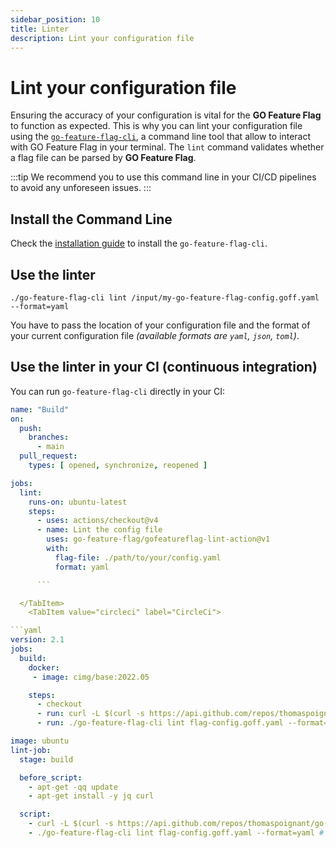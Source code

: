 ```yaml
---
sidebar_position: 10
title: Linter
description: Lint your configuration file
---
```




# Lint your configuration file

Ensuring the accuracy of your configuration is vital for the **GO Feature Flag** to function as expected.
This is why you can lint your configuration file using the [`go-feature-flag-cli`](./cli), a command line tool that allow to interact with GO Feature Flag in your terminal. The `lint` command validates whether a flag file can be parsed by **GO Feature Flag**.

:::tip
We recommend you to use this command line in your CI/CD pipelines to avoid any unforeseen issues.
:::

## Install the Command Line

Check the [installation guide](./cli) to install the `go-feature-flag-cli`.

## Use the linter

```shell
./go-feature-flag-cli lint /input/my-go-feature-flag-config.goff.yaml --format=yaml
```

You have to pass the location of your configuration file and the format of your current configuration file _(available formats are `yaml`, `json`, `toml`)_.

## Use the linter in your CI (continuous integration)

You can run `go-feature-flag-cli` directly in your CI:

<Tabs groupId="code">
    <TabItem value="githubaction" label="Github Action">

```yaml
name: "Build"
on:
  push:
    branches:
      - main
  pull_request:
    types: [ opened, synchronize, reopened ]

jobs:
  lint:
    runs-on: ubuntu-latest
    steps:
      - uses: actions/checkout@v4
      - name: Lint the config file
        uses: go-feature-flag/gofeatureflag-lint-action@v1
        with:
          flag-file: ./path/to/your/config.yaml
          format: yaml

      ```

  </TabItem>
    <TabItem value="circleci" label="CircleCi">

```yaml
version: 2.1
jobs:
  build:
    docker:
     - image: cimg/base:2022.05

    steps:
      - checkout
      - run: curl -L $(curl -s https://api.github.com/repos/thomaspoignant/go-feature-flag/releases/latest | jq -r '.assets[] | select(.name|match("Linux_x86_64.tar.gz$")) | .browser_download_url' | grep 'go-feature-flag-cli') --output release.tar.gz && tar -zxvf release.tar.gz
      - run: ./go-feature-flag-cli lint flag-config.goff.yaml --format=yaml # please put the right file name
```

  </TabItem>
    <TabItem value="gitlab" label="Gitlab">

```yaml
image: ubuntu
lint-job:
  stage: build

  before_script:
    - apt-get -qq update
    - apt-get install -y jq curl

  script:
    - curl -L $(curl -s https://api.github.com/repos/thomaspoignant/go-feature-flag/releases/latest | jq -r '.assets[] | select(.name|match("Linux_x86_64.tar.gz$")) | .browser_download_url' | grep 'go-feature-flag-cli') --output release.tar.gz && tar -zxvf release.tar.gz
    - ./go-feature-flag-cli lint flag-config.goff.yaml --format=yaml # please put the right file name
```

  </TabItem>

</Tabs>
